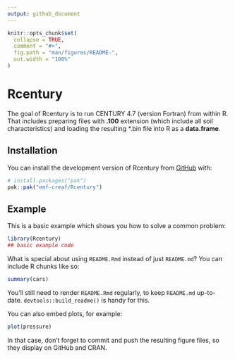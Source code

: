 ```yaml
---
output: github_document
---
```


<!-- README.md is generated from README.Rmd. Please edit that file -->

```r
knitr::opts_chunk$set(
  collapse = TRUE,
  comment = "#>",
  fig.path = "man/figures/README-",
  out.width = "100%"
)
```

# Rcentury

<!-- badges: start -->
<!-- badges: end -->

The goal of Rcentury is to run CENTURY 4.7 (version Fortran) from within R. That includes preparing files with **.100** extension (which include all soil characteristics) and loading the resulting *.bin file into R as a **data.frame**.

## Installation

You can install the development version of Rcentury from [GitHub](https://github.com/) with:

``` r
# install.packages("pak")
pak::pak("emf-creaf/Rcentury")
```

## Example

This is a basic example which shows you how to solve a common problem:

```r
library(Rcentury)
## basic example code
```

What is special about using `README.Rmd` instead of just `README.md`? You can include R chunks like so:

```r
summary(cars)
```

You'll still need to render `README.Rmd` regularly, to keep `README.md` up-to-date. `devtools::build_readme()` is handy for this.

You can also embed plots, for example:

```r
plot(pressure)
```

In that case, don't forget to commit and push the resulting figure files, so they display on GitHub and CRAN.
